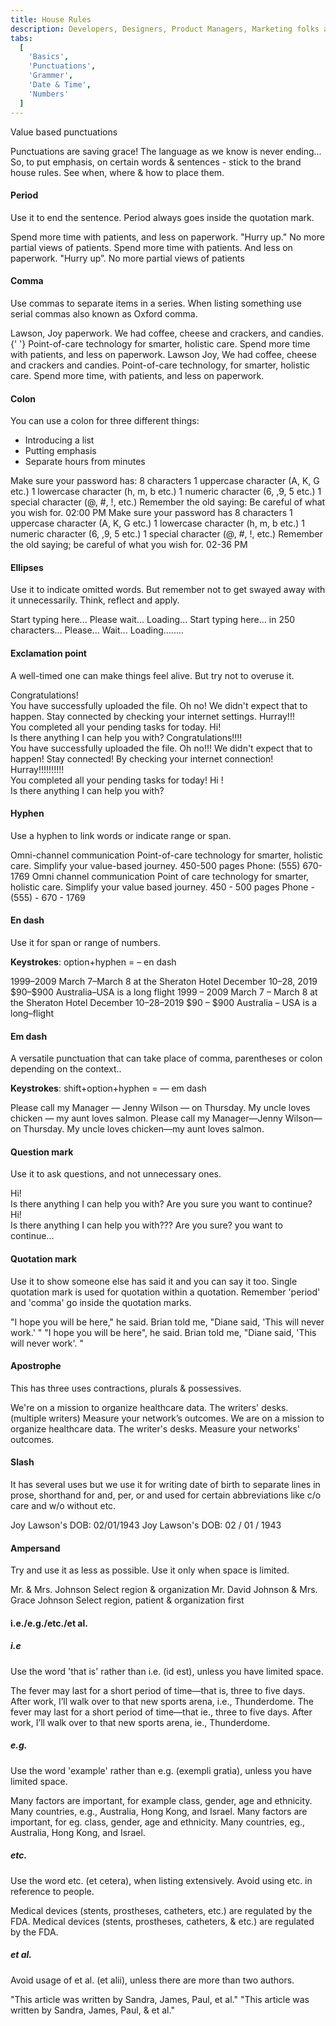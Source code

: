 ```yaml
---
title: House Rules
description: Developers, Designers, Product Managers, Marketing folks and UX-ers you've got this! Use these tools to write creatively, effectively and brilliantly.
tabs:
  [
    'Basics',
    'Punctuations',
    'Grammer',
    'Date & Time',
    'Numbers'
  ]
---
```


<Heading>Value based punctuations</Heading>

Punctuations are saving grace! The language as we know is never ending... So, to put emphasis, on certain words & sentences - stick to the brand house rules. See when, where & how to place them.

#### Period

Use it to end the sentence. Period always goes inside the quotation mark.

<Rules>
  <DOs>
    <InlineMessage>
      <IconWrapper>
        Spend more time with patients, and less on
        paperwork.
      </IconWrapper>
    </InlineMessage>
    <InlineMessage>
      <IconWrapper> "Hurry up." </IconWrapper>
    </InlineMessage>
    <InlineMessage>
      <IconWrapper>
        No more partial views of patients.
      </IconWrapper>
    </InlineMessage>
  </DOs>
  <DONTs>
    <InlineMessage>
      <IconWrapper iconType='error'>
        Spend more time with patients. And less on
        paperwork.
      </IconWrapper>
    </InlineMessage>
    <InlineMessage>
      <IconWrapper iconType='error'>
        "Hurry up”.
      </IconWrapper>
    </InlineMessage>
    <InlineMessage>
      <IconWrapper iconType='error'>
        No more partial views of patients
      </IconWrapper>
    </InlineMessage>
  </DONTs>
</Rules>
<br />

#### Comma

Use commas to separate items in a series. When listing something use serial commas also known as Oxford comma.

<Rules>
  <DOs>
    <InlineMessage>
      <IconWrapper>Lawson, Joy paperwork.</IconWrapper>
    </InlineMessage>
    <InlineMessage>
      <IconWrapper>
        We had coffee, cheese and crackers, and
        candies.{' '}
      </IconWrapper>
    </InlineMessage>
    <InlineMessage>
      <IconWrapper>
        Point-of-care technology for smarter, holistic care.
      </IconWrapper>
    </InlineMessage>
    <InlineMessage>
      <IconWrapper>
        Spend more time with patients, and less on
        paperwork.
      </IconWrapper>
    </InlineMessage>
  </DOs>
  <DONTs>
    <InlineMessage>
      <IconWrapper iconType='error'>
        Lawson Joy,
      </IconWrapper>
    </InlineMessage>
    <InlineMessage>
      <IconWrapper iconType='error'>
        We had coffee, cheese and crackers and candies.
      </IconWrapper>
    </InlineMessage>
    <InlineMessage>
      <IconWrapper iconType='error'>
        Point-of-care technology, for smarter, holistic
        care.
      </IconWrapper>
    </InlineMessage>
    <InlineMessage>
      <IconWrapper iconType='error'>
        Spend more time, with patients, and less on
        paperwork.
      </IconWrapper>
    </InlineMessage>
  </DONTs>
</Rules>
<br />

#### Colon

You can use a colon for three different things:

<ul>
  <li>Introducing a list</li>
  <li>Putting emphasis</li>
  <li>Separate hours from minutes</li>
</ul>

<Rules>
  <DOs>
    <InlineMessage>
      <IconWrapper>
        Make sure your password has: 8 characters 1
        uppercase character (A, K, G etc.) 1 lowercase
        character (h, m, b etc.) 1 numeric character (6, ,9,
        5 etc.) 1 special character (@, #, !, etc.)
      </IconWrapper>
    </InlineMessage>
    <InlineMessage>
      <IconWrapper>
        Remember the old saying: Be careful of what you wish
        for.
      </IconWrapper>
    </InlineMessage>
    <InlineMessage>
      <IconWrapper>02:00 PM</IconWrapper>
    </InlineMessage>
  </DOs>
  <DONTs>
    <InlineMessage>
      <IconWrapper iconType='error'>
        Make sure your password has 8 characters 1 uppercase
        character (A, K, G etc.) 1 lowercase character (h,
        m, b etc.) 1 numeric character (6, ,9, 5 etc.) 1
        special character (@, #, !, etc.)
      </IconWrapper>
    </InlineMessage>
    <InlineMessage>
      <IconWrapper iconType='error'>
        Remember the old saying; be careful of what you wish
        for.
      </IconWrapper>
    </InlineMessage>
    <InlineMessage>
      <IconWrapper iconType='error'>02-36 PM</IconWrapper>
    </InlineMessage>
  </DONTs>
</Rules>
<br />

#### Ellipses

Use it to indicate omitted words. But remember not to get swayed away with it unnecessarily. Think, reflect and apply.

<Rules>
  <DOs>
    <InlineMessage>
      <IconWrapper>Start typing here...</IconWrapper>
    </InlineMessage>
    <InlineMessage>
      <IconWrapper>Please wait...</IconWrapper>
    </InlineMessage>
    <InlineMessage>
      <IconWrapper>Loading...</IconWrapper>
    </InlineMessage>
  </DOs>
  <DONTs>
    <InlineMessage>
      <IconWrapper iconType='error'>
        Start typing here... in 250 characters...
      </IconWrapper>
    </InlineMessage>
    <InlineMessage>
      <IconWrapper iconType='error'>
        Please... Wait...
      </IconWrapper>
    </InlineMessage>
    <InlineMessage>
      <IconWrapper iconType='error'>
        Loading........
      </IconWrapper>
    </InlineMessage>
  </DONTs>
</Rules>
<br />

#### Exclamation point

A well-timed one can make things feel alive. But try not to overuse it.

<Rules>
  <DOs>
    <InlineMessage>
      <IconWrapper>
       Congratulations!
        <br />
      You have successfully uploaded the file.
      </IconWrapper>
    </InlineMessage>
    <InlineMessage>
      <IconWrapper>
        Oh no! We didn't expect that to happen.
        Stay connected by checking your internet settings.
      </IconWrapper>
    </InlineMessage>
    <InlineMessage>
      <IconWrapper>
        Hurray!!!
        <br />
        You completed all your pending tasks for today.
      </IconWrapper>
    </InlineMessage>
    <InlineMessage>
      <IconWrapper>
        Hi!
        <br />
        Is there anything I can help you with?
      </IconWrapper>
    </InlineMessage>

  </DOs>
  <DONTs>
    <InlineMessage>
      <IconWrapper iconType='error'>
        Congratulations!!!!
        <br />
        You have successfully uploaded the file.
      </IconWrapper>
    </InlineMessage>
    <InlineMessage>
      <IconWrapper iconType='error'>
       Oh no!!! We didn't expect that to happen! Stay connected! By checking your internet connection!
      </IconWrapper>
    </InlineMessage>
    <InlineMessage>
      <IconWrapper iconType='error'>
        Hurray!!!!!!!!!!
        <br />
        You completed all your pending tasks for today!
      </IconWrapper>
    </InlineMessage>
    <InlineMessage>
      <IconWrapper iconType='error'>
        Hi !
        <br />
        Is there anything I can help you with?
      </IconWrapper>
    </InlineMessage>
  </DONTs>
</Rules>
<br />

#### Hyphen

Use a hyphen to link words or indicate range or span.

<Rules>
  <DOs>
    <InlineMessage>
      <IconWrapper>Omni-channel communication</IconWrapper>
    </InlineMessage>
    <InlineMessage>
      <IconWrapper>
        Point-of-care technology for smarter, holistic care.
      </IconWrapper>
    </InlineMessage>
    <InlineMessage>
      <IconWrapper>
        Simplify your value-based journey.
      </IconWrapper>
    </InlineMessage>
    <InlineMessage>
      <IconWrapper>450-500 pages</IconWrapper>
    </InlineMessage>
    <InlineMessage>
      <IconWrapper>Phone: (555) 670-1769</IconWrapper>
    </InlineMessage>
  </DOs>
  <DONTs>
    <InlineMessage>
      <IconWrapper iconType='error'>
        Omni channel communication
      </IconWrapper>
    </InlineMessage>
    <InlineMessage>
      <IconWrapper iconType='error'>
        Point of care technology for smarter, holistic care.
      </IconWrapper>
    </InlineMessage>
    <InlineMessage>
      <IconWrapper iconType='error'>
        Simplify your value based journey.
      </IconWrapper>
    </InlineMessage>
    <InlineMessage>
      <IconWrapper iconType='error'>
        450 - 500 pages
      </IconWrapper>
    </InlineMessage>
    <InlineMessage>
      <IconWrapper iconType='error'>
        Phone - (555) - 670 - 1769
      </IconWrapper>
    </InlineMessage>
  </DONTs>
</Rules>
<br />

#### En dash

Use it for span or range of numbers.

<b>Keystrokes</b>: option+hyphen = – en dash

<Rules>
  <DOs>
    <InlineMessage>
      <IconWrapper>1999–2009</IconWrapper>
    </InlineMessage>
    <InlineMessage>
      <IconWrapper>
        March 7–March 8 at the Sheraton Hotel
      </IconWrapper>
    </InlineMessage>
    <InlineMessage>
      <IconWrapper>December 10–28, 2019</IconWrapper>
    </InlineMessage>
    <InlineMessage>
      <IconWrapper>$90–$900</IconWrapper>
    </InlineMessage>
    <InlineMessage>
      <IconWrapper>
        Australia–USA is a long flight
      </IconWrapper>
    </InlineMessage>
  </DOs>
  <DONTs>
    <InlineMessage>
      <IconWrapper iconType='error'>
        1999 – 2009
      </IconWrapper>
    </InlineMessage>
    <InlineMessage>
      <IconWrapper iconType='error'>
        March 7 – March 8 at the Sheraton Hotel
      </IconWrapper>
    </InlineMessage>
    <InlineMessage>
      <IconWrapper iconType='error'>
        December 10–28–2019
      </IconWrapper>
    </InlineMessage>
    <InlineMessage>
      <IconWrapper iconType='error'>$90 – $900</IconWrapper>
    </InlineMessage>
    <InlineMessage>
      <IconWrapper iconType='error'>
        Australia – USA is a long–flight
      </IconWrapper>
    </InlineMessage>
  </DONTs>
</Rules>
<br />

#### Em dash

A versatile punctuation that can take place of comma, parentheses or colon depending on the context..

<b>Keystrokes</b>: shift+option+hyphen = — em dash

<Rules>
  <DOs>
    <InlineMessage>
      <IconWrapper>
        Please call my Manager — Jenny Wilson — on Thursday.
      </IconWrapper>
    </InlineMessage>
    <InlineMessage>
      <IconWrapper>
        My uncle loves chicken — my aunt loves salmon.
      </IconWrapper>
    </InlineMessage>
  </DOs>
  <DONTs>
    <InlineMessage>
      <IconWrapper iconType='error'>
        Please call my Manager—Jenny Wilson—on Thursday.
      </IconWrapper>
    </InlineMessage>
    <InlineMessage>
      <IconWrapper iconType='error'>
        My uncle loves chicken—my aunt loves salmon.
      </IconWrapper>
    </InlineMessage>
  </DONTs>
</Rules>
<br />

#### Question mark

Use it to ask questions, and not unnecessary ones.

<Rules>
  <DOs>
    <InlineMessage>
      <IconWrapper>
        Hi!
        <br />
        Is there anything I can help you with?
      </IconWrapper>
    </InlineMessage>
    <InlineMessage>
      <IconWrapper>
        Are you sure you want to continue?
      </IconWrapper>
    </InlineMessage>
  </DOs>
  <DONTs>
    <InlineMessage>
      <IconWrapper iconType='error'>
        Hi!
        <br />
        Is there anything I can help you with???
      </IconWrapper>
    </InlineMessage>
    <InlineMessage>
      <IconWrapper iconType='error'>
        Are you sure? you want to continue...
      </IconWrapper>
    </InlineMessage>
  </DONTs>
</Rules>
<br />

#### Quotation mark

Use it to show someone else has said it and you can say it too. Single quotation mark is used for quotation within a quotation. Remember 'period' and 'comma' go inside the quotation marks.

<Rules>
  <DOs>
    <InlineMessage>
      <IconWrapper>
        "I hope you will be here," he said.
      </IconWrapper>
    </InlineMessage>
    <InlineMessage>
      <IconWrapper>
        Brian told me, "Diane said, 'This will never work.'
        "
      </IconWrapper>
    </InlineMessage>
  </DOs>
  <DONTs>
    <InlineMessage>
      <IconWrapper iconType='error'>
        "I hope you will be here", he said.
      </IconWrapper>
    </InlineMessage>
    <InlineMessage>
      <IconWrapper iconType='error'>
        Brian told me, "Diane said, 'This will never work'.
        "
      </IconWrapper>
    </InlineMessage>
  </DONTs>
</Rules>
<br />

#### Apostrophe

This has three uses contractions, plurals & possessives.

<Rules>
  <DOs>
    <InlineMessage>
      <IconWrapper>
        We're on a mission to organize healthcare data.
      </IconWrapper>
    </InlineMessage>
    <InlineMessage>
      <IconWrapper>
        The writers' desks. (multiple writers)
      </IconWrapper>
    </InlineMessage>
    <InlineMessage>
      <IconWrapper>
        Measure your network’s outcomes.
      </IconWrapper>
    </InlineMessage>
  </DOs>
  <DONTs>
    <InlineMessage>
      <IconWrapper iconType='error'>
        We are on a mission to organize healthcare data.
      </IconWrapper>
    </InlineMessage>
    <InlineMessage>
      <IconWrapper iconType='error'>
        The writer's desks.
      </IconWrapper>
    </InlineMessage>
    <InlineMessage>
      <IconWrapper iconType='error'>
        Measure your networks' outcomes.
      </IconWrapper>
    </InlineMessage>
  </DONTs>
</Rules>
<br />

#### Slash

It has several uses but we use it for writing date of birth to separate lines in prose, shorthand for and, per, or and used for certain abbreviations like c/o care and w/o without etc.

<Rules>
  <DOs>
    <InlineMessage>
      <IconWrapper>
        Joy Lawson's DOB: 02/01/1943
      </IconWrapper>
    </InlineMessage>
  </DOs>
  <DONTs>
    <InlineMessage>
      <IconWrapper iconType='error'>
        Joy Lawson's DOB: 02 / 01 / 1943
      </IconWrapper>
    </InlineMessage>
  </DONTs>
</Rules>
<br />

#### Ampersand

Try and use it as less as possible. Use it only when space is limited.

<Rules>
  <DOs>
    <InlineMessage>
      <IconWrapper>
        Mr. & Mrs. Johnson
      </IconWrapper>
    </InlineMessage>
    <InlineMessage>
      <IconWrapper>
        Select region & organization
      </IconWrapper>
    </InlineMessage>
  </DOs>
  <DONTs>
    <InlineMessage>
      <IconWrapper iconType='error'>
        Mr. David Johnson & Mrs. Grace Johnson
      </IconWrapper>
    </InlineMessage>
    <InlineMessage>
      <IconWrapper iconType='error'>
        Select region, patient & organization first
      </IconWrapper>
    </InlineMessage>
  </DONTs>
</Rules>
<br />

#### i.e./e.g./etc./et al.

##### i.e

Use the word 'that is' rather than i.e. (id est), unless you have limited space.

<Rules>
  <DOs>
    <InlineMessage>
      <IconWrapper>
        The fever may last for a short period of time—that
        is, three to five days.
      </IconWrapper>
    </InlineMessage>
    <InlineMessage>
      <IconWrapper>
        After work, I’ll walk over to that new sports arena,
        i.e., Thunderdome.
      </IconWrapper>
    </InlineMessage>
  </DOs>
  <DONTs>
    <InlineMessage>
      <IconWrapper iconType='error'>
        The fever may last for a short period of time—that
        ie., three to five days.
      </IconWrapper>
    </InlineMessage>
    <InlineMessage>
      <IconWrapper iconType='error'>
        After work, I’ll walk over to that new sports arena,
        ie., Thunderdome.
      </IconWrapper>
    </InlineMessage>
  </DONTs>
</Rules>
<br />

##### e.g.

Use the word 'example' rather than e.g. (exempli gratia), unless you have limited space.

<Rules>
  <DOs>
    <InlineMessage>
      <IconWrapper>
        Many factors are important, for example class,
        gender, age and ethnicity.
      </IconWrapper>
    </InlineMessage>
    <InlineMessage>
      <IconWrapper>
        Many countries, e.g., Australia, Hong Kong, and
        Israel.
      </IconWrapper>
    </InlineMessage>
  </DOs>
  <DONTs>
    <InlineMessage>
      <IconWrapper iconType='error'>
        Many factors are important, for eg. class, gender,
        age and ethnicity.
      </IconWrapper>
    </InlineMessage>
    <InlineMessage>
      <IconWrapper iconType='error'>
        Many countries, eg., Australia, Hong Kong, and
        Israel.
      </IconWrapper>
    </InlineMessage>
  </DONTs>
</Rules>
<br />

##### etc.

Use the word etc. (et cetera), when listing extensively. Avoid using etc. in reference to people.

<Rules>
  <DOs>
    <InlineMessage>
      <IconWrapper>
        Medical devices (stents, prostheses, catheters,
        etc.) are regulated by the FDA.
      </IconWrapper>
    </InlineMessage>
  </DOs>
  <DONTs>
    <InlineMessage>
      <IconWrapper iconType='error'>
        Medical devices (stents, prostheses, catheters, &
        etc.) are regulated by the FDA.
      </IconWrapper>
    </InlineMessage>
  </DONTs>
</Rules>
<br />

##### et al.

Avoid usage of et al. (et alii), unless there are more than two authors.

<Rules>
  <DOs>
    <InlineMessage>
      <IconWrapper>
        "This article was written by Sandra, James, Paul, et
        al."
      </IconWrapper>
    </InlineMessage>
  </DOs>
  <DONTs>
    <InlineMessage>
      <IconWrapper iconType='error'>
        "This article was written by Sandra, James, Paul, &
        et al."
      </IconWrapper>
    </InlineMessage>
  </DONTs>
</Rules>
<br />
